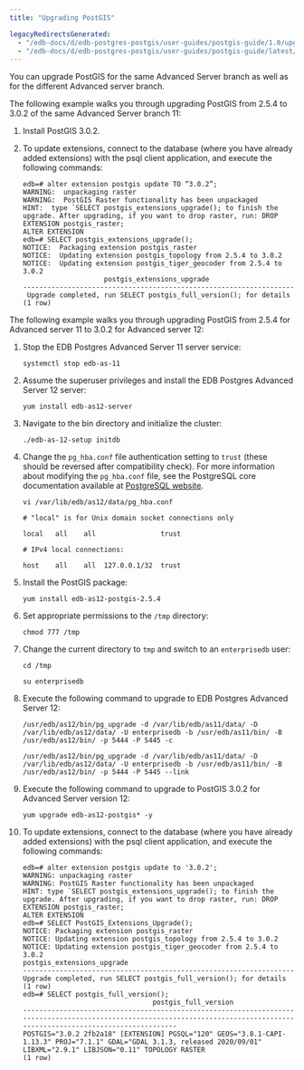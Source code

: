 ```yaml
---
title: "Upgrading PostGIS"

legacyRedirectsGenerated:
  - "/edb-docs/d/edb-postgres-postgis/user-guides/postgis-guide/1.0/upgrading_postgis.html"
  - "/edb-docs/d/edb-postgres-postgis/user-guides/postgis-guide/latest/upgrading_postgis.html"
---
```


<div id="upgrade" class="registered_link"></div>

You can upgrade PostGIS for the same Advanced Server branch as well as for the different Advanced server branch.

The following example walks you through upgrading PostGIS from 2.5.4 to 3.0.2 of the same Advanced Server branch 11:

1.  Install PostGIS 3.0.2.

2.  To update extensions, connect to the database (where you have already added extensions) with the psql client application, and execute the following commands:

    ```text
    edb=# alter extension postgis update TO “3.0.2”;
    WARNING:  unpackaging raster
    WARNING:  PostGIS Raster functionality has been unpackaged
    HINT:  type `SELECT postgis_extensions_upgrade(); to finish the upgrade. After upgrading, if you want to drop raster, run: DROP EXTENSION postgis_raster;
    ALTER EXTENSION
    edb=# SELECT postgis_extensions_upgrade();
    NOTICE:  Packaging extension postgis_raster
    NOTICE:  Updating extension postgis_topology from 2.5.4 to 3.0.2
    NOTICE:  Updating extension postgis_tiger_geocoder from 2.5.4 to 3.0.2
                        postgis_extensions_upgrade
    -------------------------------------------------------------------
     Upgrade completed, run SELECT postgis_full_version(); for details
    (1 row)
    ```

The following example walks you through upgrading PostGIS from 2.5.4 for Advanced server 11 to 3.0.2 for Advanced server 12:

1.  Stop the EDB Postgres Advanced Server 11 server service:

    ```text
    systemctl stop edb-as-11
    ```

2.  Assume the superuser privileges and install the EDB Postgres Advanced Server 12 server:

    ```text
    yum install edb-as12-server
    ```

3.  Navigate to the bin directory and initialize the cluster:

    ```text
    ./edb-as-12-setup initdb
    ```

4.  Change the `pg_hba.conf` file authentication setting to `trust` (these should be reversed after compatibility check). For more information about modifying the `pg_hba.conf` file, see the PostgreSQL core documentation available at [PostgreSQL website](https://www.postgresql.org/docs/current/auth-pg-hba-conf.html).

    ```text
    vi /var/lib/edb/as12/data/pg_hba.conf
    ```

    ```text
    # "local" is for Unix domain socket connections only

    local   all    all                trust

    # IPv4 local connections:

    host    all    all  127.0.0.1/32  trust
    ```

5.  Install the PostGIS package:

    ```text
    yum install edb-as12-postgis-2.5.4
    ```

6.  Set appropriate permissions to the `/tmp` directory:

    ```text
    chmod 777 /tmp
    ```

7.  Change the current directory to `tmp` and switch to an `enterprisedb` user:

    ```text
    cd /tmp

    su enterprisedb
    ```

8.  Execute the following command to upgrade to EDB Postgres Advanced Server 12:

    ```text
    /usr/edb/as12/bin/pg_upgrade -d /var/lib/edb/as11/data/ -D /var/lib/edb/as12/data/ -U enterprisedb -b /usr/edb/as11/bin/ -B /usr/edb/as12/bin/ -p 5444 -P 5445 -c

    /usr/edb/as12/bin/pg_upgrade -d /var/lib/edb/as11/data/ -D /var/lib/edb/as12/data/ -U enterprisedb -b /usr/edb/as11/bin/ -B /usr/edb/as12/bin/ -p 5444 -P 5445 --link
    ```

9.  Execute the following command to upgrade to PostGIS 3.0.2 for Advanced Server version 12:

    ```text
    yum upgrade edb-as12-postgis* -y
    ```

10. To update extensions, connect to the database (where you have already added extensions) with the psql client application, and execute the following commands:

    ```text
    edb=# alter extension postgis update to '3.0.2';
    WARNING: unpackaging raster
    WARNING: PostGIS Raster functionality has been unpackaged
    HINT: type `SELECT postgis_extensions_upgrade(); to finish the upgrade. After upgrading, if you want to drop raster, run: DROP EXTENSION postgis_raster;
    ALTER EXTENSION
    edb=# SELECT PostGIS_Extensions_Upgrade();
    NOTICE: Packaging extension postgis_raster
    NOTICE: Updating extension postgis_topology from 2.5.4 to 3.0.2
    NOTICE: Updating extension postgis_tiger_geocoder from 2.5.4 to 3.0.2
    postgis_extensions_upgrade
    -------------------------------------------------------------------
    Upgrade completed, run SELECT postgis_full_version(); for details
    (1 row)
    edb=# SELECT postgis_full_version();
                                    postgis_full_version
    ----------------------------------------------------------------------------------------------------------------------------------------------------------------------------
    POSTGIS="3.0.2 2fb2a18" [EXTENSION] PGSQL="120" GEOS="3.8.1-CAPI-1.13.3" PROJ="7.1.1" GDAL="GDAL 3.1.3, released 2020/09/01" LIBXML="2.9.1" LIBJSON="0.11" TOPOLOGY RASTER
    (1 row)
    ```
